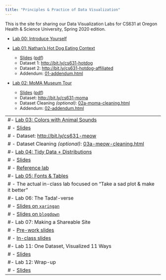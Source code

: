 ```yaml
---
title: "Principles & Practice of Data Visualization"
---
```


This is the site for sharing our Data Visualization Labs for CS631 at Oregon Health & Science University, Spring 2020 edition.

- [Lab 00: Introduce Yourself](00-install_name_plot.html)

- [Lab 01: Nathan's Hot Dog Eating Context](01-eda_hot_dogs.html)
    - [Slides](slides/01-slides.html) ([pdf](slides/01-slides.pdf))
    - Dataset 1: [http://bit.ly/cs631-hotdog](http://bit.ly/cs631-hotdog)
    - Dataset 2: [http://bit.ly/cs631-hotdog-affiliated](http://bit.ly/cs631-hotdog-affiliated)
    - Addendum: [01-addendum.html](01-addendum.html)
- [Lab 02: MoMA Museum Tour](02-moma.html)
    - [Slides](slides/02-slides.html) ([pdf](slides/02-slides.pdf))
    - Dataset: [http://bit.ly/cs631-moma](http://bit.ly/cs631-moma)
    - Dataset Cleaning *(optional)*: [02a-moma-cleaning.html](02a-moma-cleaning.html)
    - Addendum: [02-addendum.html](02-addendum.html)


---
#- [Lab 03: Colors with Animal Sounds](03-colors.html)
#    - [Slides](slides/03-slides.html)
#    - Dataset: [http://bit.ly/cs631-meow](http://bit.ly/cs631-meow)
#    - Dataset Cleaning *(optional)*: [03a-meow-cleaning.html](03a-meow-cleaning.html) 
#- [Lab 04: Tidy Data + Distributions](04-challenge.html)
#    - [Slides](slides/04-slides.html)
#    - [Reference lab](04-distributions.html)
#- [Lab 05: Fonts & Tables](05-tables.html)
#    - The actual in-class lab focused on "Take a sad plot & make it better"
#- Lab 06: The Tada!-verse
#    - [Slides on `xaringan`](slides/06-slides_xaringan.html)
#    - [Slides on `blogdown`](slides/06-slides_blogdown.html)
#- Lab 07: Making a Shareable Site
#    - [Pre-work slides](slides/07-prework-slides_blogdown.html)
#    - [In-class slides](slides/07-slides_blogdown.html)
#- Lab 11: One Dataset, Visualized 11 Ways
#    - [Slides](slides/11-slides.html)
#- Lab 12: Wrap-up
#    - [Slides](slides/12-slides.html)
---
